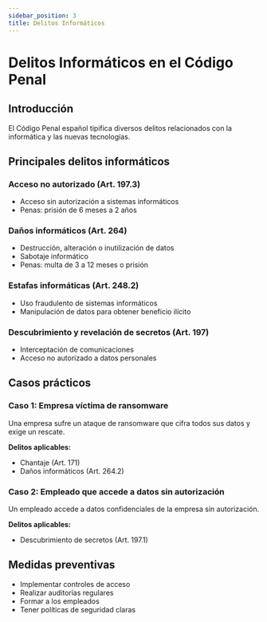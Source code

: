 ```yaml
---
sidebar_position: 3
title: Delitos Informáticos
---
```


# Delitos Informáticos en el Código Penal

## Introducción

El Código Penal español tipifica diversos delitos relacionados con la informática y las nuevas tecnologías.

## Principales delitos informáticos

### Acceso no autorizado (Art. 197.3)
- Acceso sin autorización a sistemas informáticos
- Penas: prisión de 6 meses a 2 años

### Daños informáticos (Art. 264)
- Destrucción, alteración o inutilización de datos
- Sabotaje informático
- Penas: multa de 3 a 12 meses o prisión

### Estafas informáticas (Art. 248.2)
- Uso fraudulento de sistemas informáticos
- Manipulación de datos para obtener beneficio ilícito

### Descubrimiento y revelación de secretos (Art. 197)
- Interceptación de comunicaciones
- Acceso no autorizado a datos personales

## Casos prácticos

### Caso 1: Empresa víctima de ransomware
Una empresa sufre un ataque de ransomware que cifra todos sus datos y exige un rescate.

**Delitos aplicables:**
- Chantaje (Art. 171)
- Daños informáticos (Art. 264.2)

### Caso 2: Empleado que accede a datos sin autorización
Un empleado accede a datos confidenciales de la empresa sin autorización.

**Delitos aplicables:**
- Descubrimiento de secretos (Art. 197.1)

## Medidas preventivas

- Implementar controles de acceso
- Realizar auditorías regulares
- Formar a los empleados
- Tener políticas de seguridad claras
